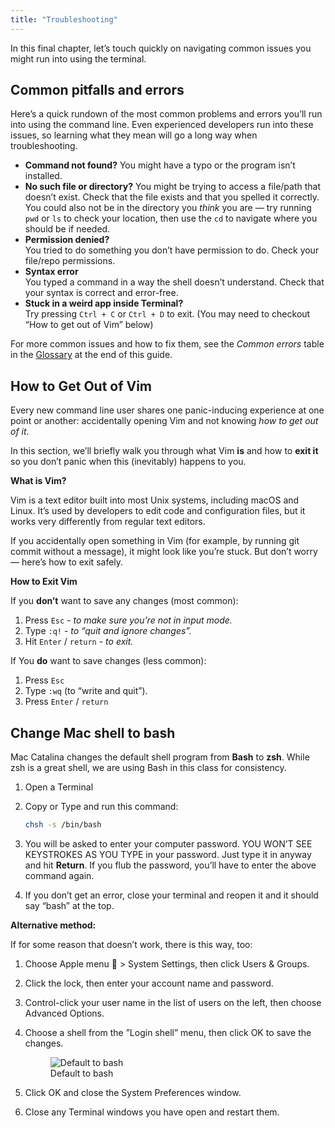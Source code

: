 ```yaml
---
title: "Troubleshooting"
---
```


In this final chapter, let's touch quickly on navigating common issues you might run into using the terminal.

## Common pitfalls and errors

Here's a quick rundown of the most common problems and errors you'll run into using the command line. Even experienced developers run into these issues, so learning what they mean will go a long way when troubleshooting.

-   **Command not found?** You might have a typo or the program isn’t installed.
-   **No such file or directory?** You might be trying to access a file/path that doesn't exist. Check that the file exists and that you spelled it correctly. You could also not be in the directory you *think* you are — try running `pwd` or `ls` to check your location, then use the `cd` to navigate where you should be if needed.
-   **Permission denied?**\
    You tried to do something you don't have permission to do. Check your file/repo permissions.
-   **Syntax error**\
    You typed a command in a way the shell doesn't understand. Check that your syntax is correct and error-free.
-   **Stuck in a weird app inside Terminal?**\
    Try pressing `Ctrl + C` or `Ctrl + D` to exit. (You may need to checkout "How to get out of Vim" below)

For more common issues and how to fix them, see the *Common errors* table in the [Glossary](/terminal/glossary.html) at the end of this guide.

## How to Get Out of Vim

Every new command line user shares one panic-inducing experience at one point or another: accidentally opening Vim and not knowing *how to get out of it*.

In this section, we'll briefly walk you through what Vim **is** and how to **exit it** so you don't panic when this (inevitably) happens to you.

**What is Vim?**

Vim is a text editor built into most Unix systems, including macOS and Linux. It's used by developers to edit code and configuration files, but it works very differently from regular text editors.

If you accidentally open something in Vim (for example, by running git commit without a message), it might look like you're stuck. But don’t worry — here’s how to exit safely.

**How to Exit Vim**

If you **don’t** want to save any changes (most common):

1.  Press `Esc` *- to make sure you're not in input mode.*
1.  Type `:q!` - *to "quit and ignore changes".*
1.  Hit `Enter` / `return` - *to exit.*

If You **do** want to save changes (less common):

1.  Press `Esc`
1.  Type `:wq` (to "write and quit").
1.  Press `Enter` / `return`

## Change Mac shell to bash

Mac Catalina changes the default shell program from **Bash** to **zsh**. While zsh is a great shell, we are using Bash in this class for consistency.

1.  Open a Terminal
1.  Copy or Type and run this command:

    ``` bash
    chsh -s /bin/bash
    ```

1.  You will be asked to enter your computer password. YOU WON'T SEE KEYSTROKES AS YOU TYPE in your password. Just type it in anyway and hit **Return**. If you flub the password, you'll have to enter the above command again.
1.  If you don't get an error, close your terminal and reopen it and it should say "bash" at the top.

**Alternative method:**

If for some reason that doesn't work, there is this way, too:

1.  Choose Apple menu  \> System Settings, then click Users & Groups.
1.  Click the lock, then enter your account name and password.
1.  Control-click your user name in the list of users on the left, then choose Advanced Options.
1.  Choose a shell from the ”Login shell” menu, then click OK to save the changes.

    ![Default to bash](../images/default-to-bash.png)

1.  Click OK and close the System Preferences window.
1.  Close any Terminal windows you have open and restart them.
